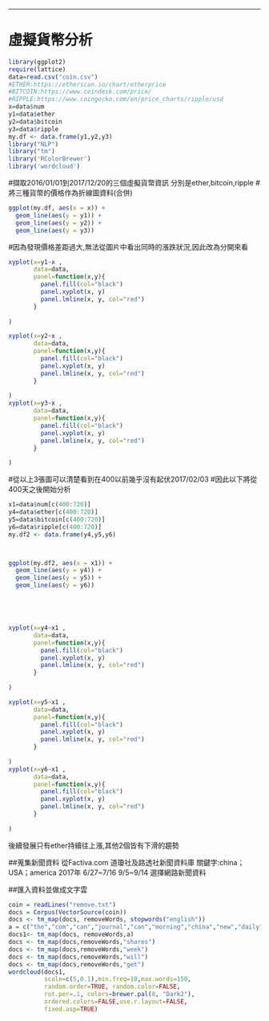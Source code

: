 ---
虛擬貨幣分析
=============

```{r setup, include=FALSE}
library(ggplot2)
require(lattice) 
data=read.csv("coin.csv")
#ETHER:https://etherscan.io/chart/etherprice
#BITCOIN:https://www.coindesk.com/price/
#RIPPLE:https://www.coingecko.com/en/price_charts/ripple/usd
x=data$num
y1=data$ether
y2=data$bitcoin
y3=data$ripple
my.df <- data.frame(y1,y2,y3)
library("NLP")
library("tm")
library('RColorBrewer')
library('wordcloud')
```

#擷取2016/01/01到2017/12/20的三個虛擬貨幣資訊 分別是ether,bitcoin,ripple
#將三種貨幣的價格作為折線圖資料(合併)

```{r}
ggplot(my.df, aes(x = x)) +
  geom_line(aes(y = y1)) +
  geom_line(aes(y = y2)) +
  geom_line(aes(y = y3))
```

#因為發現價格差距過大,無法從圖片中看出同時的漲跌狀況,因此改為分開來看



```{r}
xyplot(x=y1~x ,         
       data=data,     
       panel=function(x,y){  
         panel.fill(col="black")        
         panel.xyplot(x, y)             
         panel.lmline(x, y, col="red")  
       }
       
)

xyplot(x=y2~x ,         
       data=data,     
       panel=function(x,y){  
         panel.fill(col="black")        
         panel.xyplot(x, y)             
         panel.lmline(x, y, col="red")  
       }
       
)
xyplot(x=y3~x ,         
       data=data,     
       panel=function(x,y){  
         panel.fill(col="black")        
         panel.xyplot(x, y)             
         panel.lmline(x, y, col="red")  
       }
       
)
```

#從以上3張圖可以清楚看到在400以前幾乎沒有起伏2017/02/03
#因此以下將從400天之後開始分析

```{r}
x1=data$num[c(400:720)]
y4=data$ether[c(400:720)]
y5=data$bitcoin[c(400:720)]
y6=data$ripple[c(400:720)]
my.df2 <- data.frame(y4,y5,y6)



ggplot(my.df2, aes(x = x1)) +
  geom_line(aes(y = y4)) +
  geom_line(aes(y = y5)) +
  geom_line(aes(y = y6))





xyplot(x=y4~x1 ,         
       data=data,     
       panel=function(x,y){  
         panel.fill(col="black")        
         panel.xyplot(x, y)             
         panel.lmline(x, y, col="red")  
       }
       
)

xyplot(x=y5~x1 ,         
       data=data,     
       panel=function(x,y){  
         panel.fill(col="black")        
         panel.xyplot(x, y)             
         panel.lmline(x, y, col="red")  
       }
       
)
xyplot(x=y6~x1 ,         
       data=data,     
       panel=function(x,y){  
         panel.fill(col="black")        
         panel.xyplot(x, y)             
         panel.lmline(x, y, col="red")  
       }
       
)
```
後續發展只有ether持續往上漲,其他2個皆有下滑的趨勢

##蒐集新聞資料
從Factiva.com 道瓊社及路透社新聞資料庫
關鍵字:china；USA；america
2017年
6/27~7/16
9/5~9/14
選擇網路新聞資料

##匯入資料並做成文字雲

```{r}
coin = readLines("remove.txt")
docs = Corpus(VectorSource(coin))
docs <- tm_map(docs, removeWords, stopwords("english"))
a = c("the","com","can","journal","can","morning","china","new","daily","sign","follow","newsletter","good","download","chinese","letter")
docs1<- tm_map(docs, removeWords,a)
docs <- tm_map(docs,removeWords,"shares")
docs <- tm_map(docs,removeWords,"week")
docs <- tm_map(docs,removeWords,"will")
docs <- tm_map(docs,removeWords,"get")
wordcloud(docs1,
          scale=c(5,0.1),min.freq=10,max.words=150,
          random.order=TRUE, random.color=FALSE,
          rot.per=.1, colors=brewer.pal(8, "Dark2"),
          ordered.colors=FALSE,use.r.layout=FALSE,
          fixed.asp=TRUE)
```